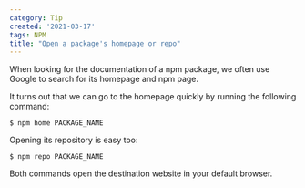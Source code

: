 ```yaml
---
category: Tip
created: '2021-03-17'
tags: NPM
title: "Open a package's homepage or repo"
---
```


When looking for the documentation of a npm package, we often use Google to search for its homepage and npm page.

It turns out that we can go to the homepage quickly by running the following command:

```shell
$ npm home PACKAGE_NAME
```

Opening its repository is easy too:

```shell
$ npm repo PACKAGE_NAME
```

Both commands open the destination website in your default browser.
